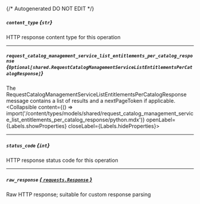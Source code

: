 {/* Autogenerated DO NOT EDIT  */}

##### `content_type` *{`str`}*
HTTP response content type for this operation

---
##### `request_catalog_management_service_list_entitlements_per_catalog_response` *{`Optional[shared.RequestCatalogManagementServiceListEntitlementsPerCatalogResponse]`}*
The RequestCatalogManagementServiceListEntitlementsPerCatalogResponse message contains a list of results and a nextPageToken if applicable.
<Collapsible content={() => import('/content/types/models/shared/request_catalog_management_service_list_entitlements_per_catalog_response/python.mdx')} openLabel={Labels.showProperties} closeLabel={Labels.hideProperties}>
</Collapsible>

---
##### `status_code` *{`int`}*
HTTP response status code for this operation

---
##### `raw_response` [*{ `requests.Response` }*](https://requests.readthedocs.io/en/latest/api/#requests.Response)
Raw HTTP response; suitable for custom response parsing


